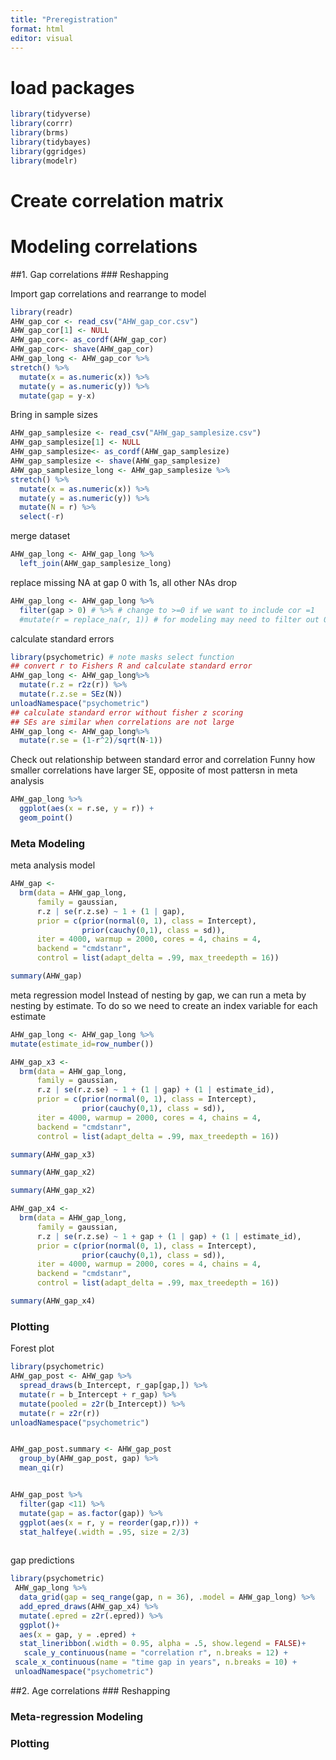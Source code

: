 ```yaml
---
title: "Preregistration"
format: html
editor: visual
---
```


# load packages

```r
library(tidyverse)
library(corrr)
library(brms)
library(tidybayes)
library(ggridges)
library(modelr)
```

# Create correlation matrix

# Modeling correlations

##1. Gap correlations 
### Reshapping

Import gap correlations and rearrange to model

```r
library(readr)
AHW_gap_cor <- read_csv("AHW_gap_cor.csv")
AHW_gap_cor[1] <- NULL
AHW_gap_cor<- as_cordf(AHW_gap_cor)
AHW_gap_cor<- shave(AHW_gap_cor)
AHW_gap_long <- AHW_gap_cor %>% 
stretch() %>% 
  mutate(x = as.numeric(x)) %>% 
  mutate(y = as.numeric(y)) %>% 
  mutate(gap = y-x)

```


Bring in sample sizes
```r
AHW_gap_samplesize <- read_csv("AHW_gap_samplesize.csv")
AHW_gap_samplesize[1] <- NULL
AHW_gap_samplesize<- as_cordf(AHW_gap_samplesize)
AHW_gap_samplesize <- shave(AHW_gap_samplesize)
AHW_gap_samplesize_long <- AHW_gap_samplesize %>% 
stretch() %>% 
  mutate(x = as.numeric(x)) %>% 
  mutate(y = as.numeric(y)) %>% 
  mutate(N = r) %>% 
  select(-r)
```

merge dataset
```r
AHW_gap_long <- AHW_gap_long %>% 
  left_join(AHW_gap_samplesize_long)
```

replace missing NA at gap 0 with 1s, all other NAs drop

```r
AHW_gap_long <- AHW_gap_long %>% 
  filter(gap > 0) # %>% # change to >=0 if we want to include cor =1
  #mutate(r = replace_na(r, 1)) # for modeling may need to filter out 0 gaps. 
```

calculate standard errors

```r
library(psychometric) # note masks select function
## convert r to Fishers R and calculate standard error
AHW_gap_long <- AHW_gap_long%>% 
  mutate(r.z = r2z(r)) %>% 
  mutate(r.z.se = SEz(N))
unloadNamespace("psychometric")
## calculate standard error without fisher z scoring
## SEs are similar when correlations are not large
AHW_gap_long <- AHW_gap_long%>% 
  mutate(r.se = (1-r^2)/sqrt(N-1))

```

Check out relationship between standard error and correlation
Funny how smaller correlations have larger SE, opposite of most pattersn in meta analysis
```r
AHW_gap_long %>% 
  ggplot(aes(x = r.se, y = r)) +
  geom_point()
```


### Meta Modeling

meta analysis model
```r
AHW_gap <- 
  brm(data = AHW_gap_long, 
      family = gaussian,
      r.z | se(r.z.se) ~ 1 + (1 | gap),
      prior = c(prior(normal(0, 1), class = Intercept),
                prior(cauchy(0,1), class = sd)),
      iter = 4000, warmup = 2000, cores = 4, chains = 4, 
      backend = "cmdstanr",
      control = list(adapt_delta = .99, max_treedepth = 16))
```

```r
summary(AHW_gap)
```

meta regression model
Instead of nesting by gap, we can run a meta by nesting by estimate. To do so we need to create an index variable for each estimate

```r
AHW_gap_long <- AHW_gap_long %>% 
mutate(estimate_id=row_number())
```


```r
AHW_gap_x3 <- 
  brm(data = AHW_gap_long, 
      family = gaussian,
      r.z | se(r.z.se) ~ 1 + (1 | gap) + (1 | estimate_id),
      prior = c(prior(normal(0, 1), class = Intercept),
                prior(cauchy(0,1), class = sd)),
      iter = 4000, warmup = 2000, cores = 4, chains = 4, 
      backend = "cmdstanr",
      control = list(adapt_delta = .99, max_treedepth = 16))
```


```r
summary(AHW_gap_x3)
```


```r
summary(AHW_gap_x2)
```

```r
summary(AHW_gap_x2)
```


```r
AHW_gap_x4 <- 
  brm(data = AHW_gap_long, 
      family = gaussian,
      r.z | se(r.z.se) ~ 1 + gap + (1 | gap) + (1 | estimate_id),
      prior = c(prior(normal(0, 1), class = Intercept),
                prior(cauchy(0,1), class = sd)),
      iter = 4000, warmup = 2000, cores = 4, chains = 4, 
      backend = "cmdstanr",
      control = list(adapt_delta = .99, max_treedepth = 16))
```



```r
summary(AHW_gap_x4)
```


### Plotting

Forest plot
```r
library(psychometric)
AHW_gap_post <- AHW_gap %>%
  spread_draws(b_Intercept, r_gap[gap,]) %>%
  mutate(r = b_Intercept + r_gap) %>%
  mutate(pooled = z2r(b_Intercept)) %>% 
  mutate(r = z2r(r))   
unloadNamespace("psychometric")


AHW_gap_post.summary <- AHW_gap_post
  group_by(AHW_gap_post, gap) %>% 
  mean_qi(r)  


AHW_gap_post %>% 
  filter(gap <11) %>% 
  mutate(gap = as.factor(gap)) %>% 
  ggplot(aes(x = r, y = reorder(gap,r))) +
  stat_halfeye(.width = .95, size = 2/3) 
  
```


gap predictions

```r
library(psychometric)
 AHW_gap_long %>% 
  data_grid(gap = seq_range(gap, n = 36), .model = AHW_gap_long) %>% 
  add_epred_draws(AHW_gap_x4) %>%
  mutate(.epred = z2r(.epred)) %>%   
  ggplot()+
  aes(x = gap, y = .epred) +
  stat_lineribbon(.width = 0.95, alpha = .5, show.legend = FALSE)+
   scale_y_continuous(name = "correlation r", n.breaks = 12) +
 scale_x_continuous(name = "time gap in years", n.breaks = 10) +
 unloadNamespace("psychometric")
```




##2. Age correlations
### Reshapping

### Meta-regression Modeling

### Plotting

